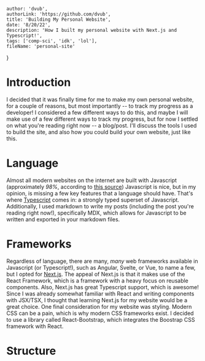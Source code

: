 
    author: 'dvub',
    authorLink: 'https://github.com/dvub',
    title: 'Building My Personal Website',
    date: '8/20/22',
    description: 'How I built my personal website with Next.js and Typescript!',
    tags: ['comp-sci', 'idk', 'lol'],
    fileName: 'personal-site'
}

# Introduction

I decided that it was finally time for me to make my own personal website, for a couple of reasons, but most importantly -- to track my progress as a developer! I considered a few different ways to do this, and maybe I will make use of a few different ways to track my progress, but for now I settled on what you're reading right now -- a blog/post. I'll discuss the tools I used to build the site, and also how you could build your own website, just like this.

# Language

Almost all modern websites on the internet are built with Javascript (approximately *98%*, according to [this source](https://w3techs.com/technologies/details/cp-javascript#:~:text=JavaScript%20is%20used%20as%20client,98.0%25%20of%20all%20the%20websites.)) Javascript is nice, but in my opinion, is missing a few key features that a language should have. That's where [Typescript](https://www.typescriptlang.org/) comes in: a strongly typed superset of Javascript. Additionally, I used markdown to write my posts (including the post you're reading right now!), specifically MDX, which allows for Javascript to be written and exported in your markdown files.

# Frameworks

Regardless of language, there are many, *many* web frameworks available in Javascript (or Typescript!), such as Angular, Svelte, or Vue, to name a few, but I opted for [Next.js](https://nextjs.org/). The appeal of Next.js is that it makes use of the React Framework, which is a framework with a heavy focus on reusable components. Also, Next.js has great Typescript support, which is awesome! Since I was already somewhat familiar with React and writing components with JSX/TSX, I thought that learning Next.js for my website would be a great choice. One final consideration for my website was styling. Modern CSS can be a pain, which is why modern CSS frameworks exist. I decided to use a library called React-Bootstrap, which integrates the Boostrap CSS framework with React.

# Structure
